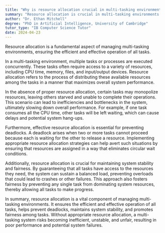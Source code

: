 ```yaml
---
title: "Why is resource allocation crucial in multi-tasking environments?"
summary: "Resource allocation is crucial in multi-tasking environments to ensure efficient and effective operation of all tasks."
author: "Dr. Ethan Mitchell"
degree: "PhD in Artificial Intelligence, University of Cambridge"
tutor_type: "IB Computer Science Tutor"
date: 2024-04-23
---
```


Resource allocation is a fundamental aspect of managing multi-tasking environments, ensuring the efficient and effective operation of all tasks.

In a multi-tasking environment, multiple tasks or processes are executed concurrently. These tasks often require access to a variety of resources, including CPU time, memory, files, and input/output devices. Resource allocation refers to the process of distributing these available resources among the tasks in a manner that maximizes overall system performance.

In the absence of proper resource allocation, certain tasks may monopolize resources, leaving others starved and unable to complete their operations. This scenario can lead to inefficiencies and bottlenecks in the system, ultimately slowing down overall performance. For example, if one task consumes all the CPU time, other tasks will be left waiting, which can cause delays and potential system hang-ups.

Furthermore, effective resource allocation is essential for preventing deadlocks. A deadlock arises when two or more tasks cannot proceed because each is waiting for the other to release a resource. Implementing appropriate resource allocation strategies can help avert such situations by ensuring that resources are assigned in a way that eliminates circular wait conditions.

Additionally, resource allocation is crucial for maintaining system stability and fairness. By guaranteeing that all tasks have access to the resources they need, the system can sustain a balanced load, preventing overloads that could lead to crashes or other failures. This approach also fosters fairness by preventing any single task from dominating system resources, thereby allowing all tasks to make progress.

In summary, resource allocation is a vital component of managing multi-tasking environments. It ensures the efficient and effective operation of all tasks, helps prevent deadlocks, maintains system stability, and promotes fairness among tasks. Without appropriate resource allocation, a multi-tasking system risks becoming inefficient, unstable, and unfair, resulting in poor performance and potential system failures.
    